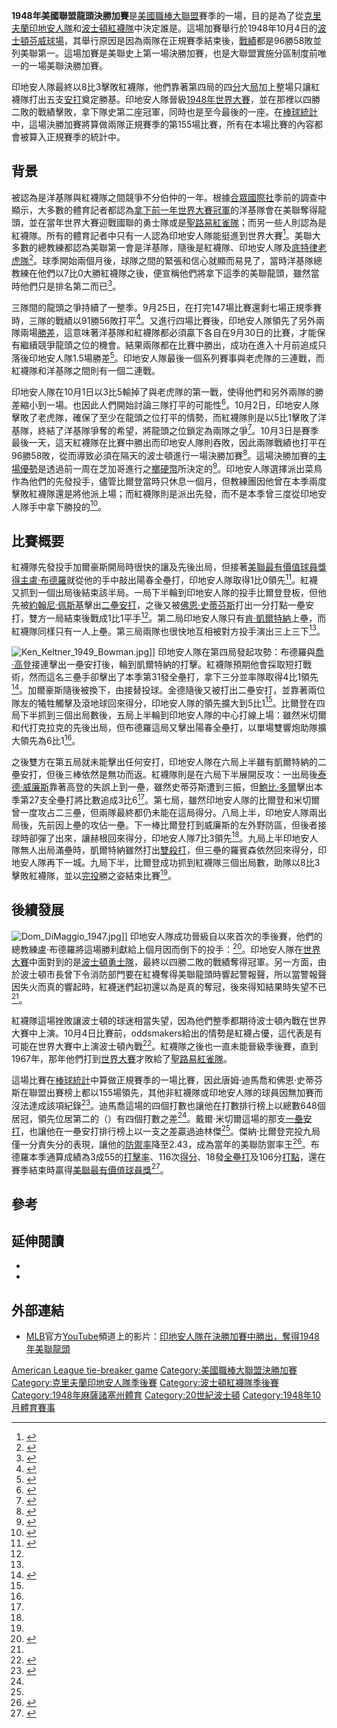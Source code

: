 {{Infobox baseball game
|year = 1948年
|game = 美國聯盟龍頭決勝加賽
|image = Fenway Park postcard.jpg
|caption = 這場比賽舉行地點：[[波士頓|波士頓]][[芬威球場|芬威球場]]
|visitor = '''{{le|1948年克里夫蘭印地安人隊球季|1948 Cleveland Indians season|克里夫蘭印地安人隊}}'''
|home = {{le|1948年波士頓紅襪隊球季|1948 Boston Red Sox season|波士頓紅襪隊}}
|date = 1948年10月4日
|venue = [[芬威球場|芬威球場]]
|city = [[麻薩諸塞州|麻薩諸塞州]][[波士頓|波士頓]]
|attendance = 33,957人
|umpires = {{unbulleted list
 |[[本壘板|主審]]：{{le|比爾·麥高恩|Bill McGowan}}
 |[[一壘|一壘審]]：{{le|比爾·薩默斯 (裁判)|Bill Summers (umpire)|比爾·薩默斯}}
 |[[二壘|二壘審]]：{{le|埃迪·羅梅爾|Eddie Rommel}}
 |[[三壘|三壘審]]：{{le|查利·貝里|Charlie Berry}}
 }}
|television       = {{le|WBZ-TV}}（紅襪轉播單位）<ref>{{cite news |url=https://www.newspapers.com/clip/60544845/television/ |title=Television |newspaper=[[The_Boston_Globe|The Boston Globe]] |page=7 |date=1948-10-04 |accessdate=2020-10-04 |via=newspapers.com |archive-date=2020-10-08 |archive-url=https://web.archive.org/web/20201008234339/https://www.newspapers.com/clip/60544845/television/ |dead-url=no }}</ref>
|tv_announcers    = 
|radio            = {{ubl
  |{{le|Mutual美國職棒大聯盟|Major League Baseball on Mutual|Mutual}}（全國）
  |{{le|WEEI (AM)|WEEI (AM)|WHDH}}（紅襪轉播單位）
  |{{le|WHK (AM)|WHK (AM)|WHK}}（印地安人轉播單位）
 }}
|radio_announcers = {{le|梅爾·艾倫|Mel Allen}}和{{le|吉姆·布里特|Jim Britt}}<ref name=radio>{{cite news |url=https://www.newspapers.com/clip/60544617/2-networks-will-broadcast-game/ |title=2 Networks Will Broadcast Game |newspaper=[[The_Boston_Globe|The Boston Globe]] |page=7 |date=1948-10-04 |accessdate=2020-10-04 |via=newspapers.com |archive-date=2020-10-09 |archive-url=https://web.archive.org/web/20201009010817/https://www.newspapers.com/clip/60544617/2-networks-will-broadcast-game/ |dead-url=no }}</ref><ref>{{cite news |url=https://www.newspapers.com/clip/60544998/radio-time-table/ |title=Radio Time Table |page=4 |newspaper=Akron Beacon Journal |date=1948-10-04 |accessdate=2020-10-04 |via=newspapers.com}}</ref>
|top1             = 1
|top2             = 0
|top3             = 0
|top4             = 4
|top5             = 1
|top6             = 0
|top7             = 0
|top8             = 1
|top9             = 1
|visitor_r        = 8
|visitor_h        = 13
|visitor_e        = 1
|bot1             = 1
|bot2             = 0
|bot3             = 0
|bot4             = 0
|bot5             = 0
|bot6             = 2
|bot7             = 0
|bot8             = 0
|bot9             = 0
|home_r           = 3
|home_h           = 5
|home_e           = 1
}}
'''1948年美國聯盟龍頭決勝加賽'''是[[美國職棒大聯盟|美國職棒大聯盟]]{{mlby|1948}}賽季的一場{{le|決勝加賽|one-game playoff}}，目的是為了從[[克里夫蘭印地安人隊|克里夫蘭印地安人隊]]和[[波士頓紅襪隊|波士頓紅襪隊]]中決定誰是{{le|美國聯盟龍頭列表|List of American League pennant winners|美聯龍頭}}。這場加賽舉行於1948年10月4日的[[波士頓|波士頓]][[芬威球場|芬威球場]]，其舉行原因是因為兩隊在正規賽季結束後，[[勝率|戰績]]都是96勝58敗並列美聯第一。這場加賽是美聯史上第一場決勝加賽，也是大聯盟實施分區制度前唯一的一場美聯決勝加賽。

印地安人隊最終以8比3擊敗紅襪隊，他們靠著第四局的四[[得分_(棒球)|分]]大[[球局|局]]加上整場只讓紅襪隊打出五支[[安打|安打]]奠定勝基。印地安人隊晉級[[1948年世界大賽|1948年世界大賽]]，並在那裡以四勝二敗的戰績擊敗{{le|波士頓勇士隊隊史|History of the Boston Braves|波士頓勇士隊}}，拿下隊史第二座冠軍，同時也是至今最後的一座。在[[棒球統計|棒球統計]]中，這場決勝加賽將算做兩隊正規賽季的第155場比賽，所有在本場比賽的內容都會被算入正規賽季的統計中。

==背景==
{{main|{{le|1948年克里夫蘭印地安人隊球季|1948 Cleveland Indians season}}|{{le|1948年波士頓紅襪隊球季|1948 Boston Red Sox season}}|{{le|1948年紐約洋基隊球季|1948 New York Yankees season}}}}

{{mlby|1948}}被認為是洋基隊與紅襪隊之間競爭不分伯仲的一年。根據[[合眾國際社|合眾國際社]]季前的調查中顯示，大多數的體育記者都認為[[1947年世界大賽|拿下前一年世界大賽冠軍]]的洋基隊會在美聯奪得龍頭，並在當年世界大賽迎戰國聯的勇士隊或是[[聖路易紅雀隊|聖路易紅雀隊]]；而另一些人則認為是紅襪隊。所有的體育記者中只有一人認為印地安人隊能挺進到世界大賽<ref>{{cite news|url=https://news.google.com/newspapers?id=1UIVAAAAIBAJ&sjid=EQgEAAAAIBAJ&pg=1486,1112928|title=Cards, Yanks Tabbed By Sports Writers|work=Eugene Register-Guard|date=1948-04-19|page=10}}</ref>。美聯大多數的總教練都認為美聯第一會是洋基隊，隨後是紅襪隊、印地安人隊及[[底特律老虎隊|底特律老虎隊]]<ref>{{cite news|title=Predictions Are In Favor Of Yanks And Cards|url=https://news.google.com/newspapers?id=wKUoAAAAIBAJ&sjid=YAYGAAAAIBAJ&pg=3034,2039947|work=The Owosso Argus-Press|date=1948-04-19|page=9}}</ref>。球季開始兩個月後，球隊之間的緊張和信心就顯而易見了，當時洋基隊總教練{{le|巴基·哈里斯|Bucky Harris}}在他們以7比0大勝紅襪隊之後，便宣稱他們將拿下這季的美聯龍頭，雖然當時他們只是排名第二而已<ref>{{cite news|url=https://news.google.com/newspapers?id=tT8xAAAAIBAJ&sjid=xzwDAAAAIBAJ&pg=6924,3154482|title=Yankees Crush Red Sox 7–0, Prompts Manager Harris to Claim Pennant|first=Joe|last=Reichler|work=Ludington Daily News|date=1948-05-30|page=6}}</ref>。

三隊間的龍頭之爭持續了一整季。9月25日，在打完147場比賽還剩七場正規季賽時，三隊的戰績以91勝56敗打平<ref>{{cite news|url=https://news.google.com/newspapers?id=JcALAAAAIBAJ&sjid=k1UDAAAAIBAJ&pg=2098,483828|title=Red Sox, Indians, Yanks Deadlocked in American|first=Ralph|last=Roden|work=Evening Independent|date=1948-09-25|page=7}}</ref>。又進行四場比賽後，印地安人隊領先了另外兩隊兩場[[勝差|勝差]]，這意味著洋基隊和紅襪隊都必須贏下各自在9月30日的比賽，才能保有繼續競爭龍頭之位的機會。結果兩隊都在比賽中勝出，成功在進入十月前追成只落後印地安人隊1.5場勝差<ref>{{cite news|url=https://news.google.com/newspapers?id=tdozAAAAIBAJ&sjid=KIgDAAAAIBAJ&pg=6525,172900|title=Yanks, Red Sox Pursue Indians in Title Chase|work=The Deseret News|date=1948-10-01|page=B3}}</ref>。印地安人隊最後一個系列賽事與老虎隊的三連戰，而紅襪隊和洋基隊之間則有一個二連戰。

{{multiple image
| footer    = 印地安人隊先發投手{{le|傑納·比爾登|Gene Bearden}}（左）和紅襪隊先發投手{{le|丹尼·加爾豪斯|Denny Galehouse}}（右﹚
| align     = right
| total_width = 300
| image1    = Gene Bearden.jpg
| image2    = Denny Galehouse Browns.jpg
}}
印地安人隊在10月1日以3比5輸掉了與老虎隊的第一戰，使得他們和另外兩隊的勝差縮小到一場。也因此人們開始討論三隊打平的可能性<ref>{{cite news|url=https://news.google.com/newspapers?id=K8ALAAAAIBAJ&sjid=k1UDAAAAIBAJ&pg=4224,1666046|title=American League Race May End in Triple Tie|work=Evening Independent|date=1948-10-02|page=7}}</ref>。10月2日，印地安人隊擊敗了老虎隊，確保了至少在龍頭之位打平的情勢，而紅襪隊則是以5比1擊敗了洋基隊，終結了洋基隊爭奪的希望，將龍頭之位鎖定為兩隊之爭<ref>{{cite news|title=BOMBERS BOW, 5–1; Red Sox End Yanks' Flag Chances When Kramer Pitches a 5-Hitter|newspaper=[[The_New_York_Times|The New York Times]]|date=1948-10-03|first=John|last=Drebinger|page=S1}}</ref>。10月3日是賽季最後一天，這天紅襪隊在比賽中勝出而印地安人隊則吞敗，因此兩隊戰績也打平在96勝58敗，從而導致必須在隔天的波士頓進行一場決勝加賽<ref>{{cite news|url=https://news.google.com/newspapers?id=1AgNAAAAIBAJ&sjid=WmoDAAAAIBAJ&pg=4554,166717|title=Redsox, Tribe Finish Tied for Lead|work=[[Pittsburgh_Post-Gazette|Pittsburgh Post-Gazette]]|date=1948-10-04|page=18}}</ref>。這場決勝加賽的[[主場優勢|主場優勢]]是透過前一周在芝加哥進行之[[擲硬幣|擲硬幣]]所決定的<ref>{{cite news |url=https://www.newspapers.com/clip/60545475/coin-flip-held/ |title=Coin Flip Held |agency=[[Associated_Press|AP]] |newspaper=The San Bernardino Sun |page=15 |date=1948-09-25 |accessdate=2020-10-04 |via=newspapers.com}}</ref>。印地安人隊選擇派出菜鳥{{le|傑納·比爾登|Gene Bearden}}作為他們的先發投手，儘管比爾登當時只休息一個月，但教練團因他曾在本季兩度擊敗紅襪隊還是將他派上場；而紅襪隊則是派出{{le|丹尼·加爾豪斯|Denny Galehouse}}先發，而不是本季曾三度從印地安人隊手中拿下勝投的{{le|梅爾·帕涅爾|Mel Parnell}}<ref>{{cite news|url=https://news.google.com/newspapers?id=IT4bAAAAIBAJ&sjid=OE0EAAAAIBAJ&pg=6123,1531260|title=Galehouse and Bearden Named Playoff Pitchers|work=The Pittsburgh Press|date=1948-10-04|page=21}}</ref>。

==比賽概要==
{{Linescore|
|Date=1948年10月4日星期一
|Time=1:15{{nbsp}}pm（[[北美東部時區|EDT]]）
|Location=[[麻薩諸塞州|麻薩諸塞州]][[波士頓|波士頓]][[芬威球場|芬威球場]]
|Road='''克里夫蘭印地安人隊'''|RoadAbr=印地安人隊
|R1=1|R2=0|R3=0|R4=4|R5=1|R6=0|R7=0|R8=1|R9=1|RR=8|RH=13|RE=1
|Home=波士頓紅襪隊|HomeAbr=紅襪隊
|H1=1|H2=0|H3=0|H4=0|H5=0|H6=2|H7=0|H8=0|H9=0|HR=3|HH=5|HE=1
|WP={{le|傑納·比爾登|Gene Bearden}}（20勝7敗）|LP={{le|丹尼·加爾豪斯|Denny Galehouse}}（8勝8敗）
|RoadHR=[[盧·布德羅|盧·布德羅]] 18（1局上，1分；5局上，1分）、[[肯·凱爾特納|肯·凱爾特納]] 31（4局上，3分）|HomeHR= [[鮑比·多爾|鮑比·多爾]] 27（6局下，2分）
| Attendance = 33,957人
| Notes = 比賽時長2小時24分鐘
| BoxURL = https://www.retrosheet.org/boxesetc/1948/B10040BOS1948.htm
}}
紅襪隊先發投手加爾豪斯開局時很快的讓{{le|戴爾·米切爾 (棒球選手)|Dale Mitchell (baseball)|戴爾·米切爾}}及{{le|阿利·克拉克|Allie Clark}}先後出局，但接著[[美國職棒大聯盟最有價值球員獎|美聯最有價值球員獎得主]][[盧·布德羅|盧·布德羅]]就從他的手中敲出陽春全壘打，印地安人隊取得1比0領先<ref name=retrosheet>{{cite web|url=http://retrosheet.org/BOS19481004|title=Game of Monday, 10/4/1948 – Cleveland at Boston (D)|publisher=Retrosheet|accessdate=2010-06-13|archive-date=2011-02-15|archive-url=https://web.archive.org/web/20110215104441/http://retrosheet.org/BOS19481004|dead-url=no}}</ref>。紅襪又抓到一個出局後結束該半局。一局下半輪到印地安人隊的投手比爾登登板，但他先被[[約翰尼·佩斯基|約翰尼·佩斯基]]擊出[[二壘安打|二壘安打]]，之後又被[[佛恩·史蒂芬斯|佛恩·史蒂芬斯]]打出一分打點一壘安打，雙方一局結束後戰成1比1平手<ref name=retrosheet/>。第二局印地安人隊只有[[肯·凱爾特納|肯·凱爾特納]]上壘，而紅襪隊同樣只有{{le|柏迪·泰貝茲|Birdie Tebbetts}}一人上壘。第三局兩隊也很快地互相被對方投手演出三上三下<ref name=retrosheet/>。

[[File:Ken_Keltner_1949_Bowman.jpg|thumb]]]]
印地安人隊在第四局發起攻勢：布德羅與[[喬·高登|喬·高登]]接連擊出一壘安打後，輪到凱爾特納的打擊。紅襪隊預期他會採取短打戰術，然而這名三壘手卻擊出了本季第31發全壘打，拿下三分並率隊取得4比1領先<ref name=bearden>{{cite news|url=https://news.google.com/newspapers?id=_i8aAAAAIBAJ&sjid=-CQEAAAAIBAJ&pg=3922,3384968|title=Bearden, Boudreau, Keltner Share Honors as Indians Win|work=The Milwaukee Journal|date=1948-10-05|page=8|accessdate=2021-01-25|archive-date=2016-05-04|archive-url=https://web.archive.org/web/20160504092811/https://news.google.com/newspapers?id=_i8aAAAAIBAJ&sjid=-CQEAAAAIBAJ&pg=3922,3384968|dead-url=no}}</ref>。加爾豪斯隨後被換下，由{{le|艾利斯·金德|Ellis Kinder}}接替投球。金德隨後又被{{le|賴瑞·多比|Larry Doby}}打出二壘安打，並靠著兩位隊友的犧牲觸擊及滾地球回來得分，印地安人隊的領先擴大到5比1<ref name=retrosheet/>。比爾登在四局下半抓到三個出局數後，五局上半輪到印地安人隊的中心打線上場：雖然米切爾和代打克拉克的{{le|艾迪·羅賓森 (棒球選手)|Eddie Robinson (baseball)|艾迪·羅賓森}}先後出局，但布德羅這局又擊出陽春全壘打，以單場雙響炮助隊擴大領先為6比1<ref name=retrosheet/>。

之後雙方在第五局就未能擊出任何安打，印地安人隊在六局上半雖有凱爾特納的二壘安打，但後三棒依然是無功而返。紅襪隊則是在六局下半展開反攻：一出局後[[泰德·威廉斯|泰德·威廉斯]]靠著高登的失誤上到一壘，雖然史蒂芬斯遭到三振，但[[鮑比·多爾|鮑比·多爾]]擊出本季第27支全壘打將比數追成3比6<ref name=bearden/>。第七局，雖然印地安人隊的比爾登和米切爾曾一度攻占二三壘，但兩隊最終都仍未能在這局得分。八局上半，印地安人隊兩出局後，先前因{{le|故意四壞保送|Intentional base on balls|故意保送}}上壘的{{le|吉姆·赫根|Jim Hegan}}攻佔一壘。下一棒比爾登打到威廉斯的左外野防區，但後者接球時卻彈了出來，讓赫根回來得分，印地安人隊7比3領先<ref name=bearden/>。九局上半印地安人隊無人出局滿壘時，凱爾特納雖然打出[[雙殺打|雙殺打]]，但三壘的羅賓森依然回來得分，印地安人隊再下一城。九局下半，比爾登成功抓到紅襪隊三個出局數，助隊以8比3擊敗紅襪隊，並以[[完投|完投]]勝之姿結束比賽<ref name=retrosheet/>。

==後續發展==
[[File:Dom_DiMaggio_1947.jpg|thumb]]]]
印地安人隊成功晉級自{{wsy|1920}}以來首次的季後賽，他們的總教練盧·布德羅將這場勝利獻給上個月因{{le|大腦出血|cerebral hemorrhage}}而倒下的投手：{{le|唐·布萊克 (棒球選手)|Don Black (baseball)|唐·布萊克}}<ref name=black>{{cite news|url=https://news.google.com/newspapers?id=_i8aAAAAIBAJ&sjid=-CQEAAAAIBAJ&pg=3922,3384968|title=Manager Boudreau Proposes A Toast: 'To Don Black'|work=The Milwaukee Journal|date=1948-10-05|page=8|accessdate=2021-01-25|archive-date=2016-05-04|archive-url=https://web.archive.org/web/20160504092811/https://news.google.com/newspapers?id=_i8aAAAAIBAJ&sjid=-CQEAAAAIBAJ&pg=3922,3384968|dead-url=no}}</ref>。印地安人隊在[[1948年世界大賽|世界大賽]]中面對到的是[[波士頓勇士隊|波士頓勇士隊]]，最終以四勝二敗的戰績奪得冠軍。另一方面，由於波士頓市長{{le|詹姆斯·邁克爾·柯利|James Michael Curley}}曾下令消防部門要在紅襪奪得美聯龍頭時響起警報聲，所以當警報聲因{{le|波士頓海軍造船廠|Boston Navy Yard}}失火而真的響起時，紅襪迷們起初還以為是真的奪冠，後來得知結果時失望不已<ref name=black/>。

紅襪隊這場挫敗讓波士頓的球迷相當失望，因為他們整季都期待波士頓內戰在世界大賽中上演。10月4日比賽前，oddsmakers給出的情勢是紅襪占優，這代表是有可能在世界大賽中上演波士頓內戰<ref>{{cite news|url=https://news.google.com/newspapers?id=LMALAAAAIBAJ&sjid=k1UDAAAAIBAJ&pg=3361,1912831|title=Sox Favorites To Make It All-Boston Series|first=Jack|last=Hand|work=Evening Independent|page=12|date=1948-10-04}}</ref>。紅襪隊之後也一直未能晉級季後賽，直到1967年，那年他們打到[[1967年世界大賽|世界大賽]]才敗給了[[聖路易紅雀隊|聖路易紅雀隊]]。

這場比賽在[[棒球統計|棒球統計]]中算做正規賽季的一場比賽，因此唐姆·迪馬喬和佛恩·史蒂芬斯在聯盟出賽榜上都以155場領先，其他非紅襪隊或印地安人隊的球員因無加賽而沒法達成該項紀錄<ref name=br>{{cite web|url=https://www.baseball-reference.com/leagues/AL/1948-batting-leaders.shtml|title=1948 American League Batting Leaders|work=Baseball-Reference.com|accessdate=2010-06-13|archive-date=2020-10-24|archive-url=https://web.archive.org/web/20201024131227/https://www.baseball-reference.com/leagues/AL/1948-batting-leaders.shtml|dead-url=no}}</ref>。迪馬喬這場的四個打數也讓他在打數排行榜上以總數648個居冠，領先位居第二的{{le|鮑伯·迪林傑|Bob Dillinger}}（{{le|聖路易棕人隊|St. Louis Browns}}）有四個打數之差<ref name=br/>。戴爾·米切爾這場的那支[[一壘安打|一壘安打]]，也讓他在一壘安打排行榜上以一支之差贏過迪林傑<ref name=br/>。傑納·比爾登完投九局僅一分責失分的表現，讓他的[[防禦率|防禦率]]降至2.43，成為當年的美聯防禦率王<ref>{{cite web|url=https://www.baseball-reference.com/leagues/AL/1948-pitching-leaders.shtml|title=1948 American League Pitching Leaders|work=Baseball-Reference.com|accessdate=2010-06-13|archive-date=2020-12-24|archive-url=https://web.archive.org/web/20201224214306/https://www.baseball-reference.com/leagues/AL/1948-pitching-leaders.shtml|dead-url=no}}</ref>。布德羅本季通算成績為3成55的[[打擊率|打擊率]]、116次[[得分_(棒球)|得分]]、18發[[全壘打|全壘打]]及106分[[打點|打點]]，還在賽季結束時贏得[[美國職棒大聯盟最有價值球員獎|美聯最有價值球員獎]]<ref>{{cite web|url=https://www.baseball-reference.com/players/b/boudrlo01.shtml|title=Lou Boudreau Statistics and History|work=Baseball-Reference.com|accessdate=2010-06-13|archive-date=2021-01-26|archive-url=https://web.archive.org/web/20210126080504/https://www.baseball-reference.com/players/b/boudrlo01.shtml|dead-url=no}}</ref>。

==參考==
{{reflist|30em}}

==延伸閱讀==
*{{cite web |url=https://sabr.org/gamesproj/game/october-4-1948-rookie-bearden-wins-20th-boudreau-homers-twice-as-indians-win-pennant-in-al-tiebreaker/ |title=October 4, 1948: Rookie Bearden wins 20th, Boudreau homers twice as Indians win pennant in AL tiebreaker |first=Joseph |last=Wancho |website=[[Society_for_American_Baseball_Research|SABR]] |accessdate=2020-10-04 |archive-date=2020-11-29 |archive-url=https://web.archive.org/web/20201129170005/https://sabr.org/gamesproj/game/october-4-1948-rookie-bearden-wins-20th-boudreau-homers-twice-as-indians-win-pennant-in-al-tiebreaker/ |dead-url=no }}
*{{cite web |title=Cleveland Indians at Boston Red Sox Box Score, October 4, 1948 |url=https://www.baseball-reference.com/boxes/BOS/BOS194810040.shtml |website=[[Baseball-Reference.com|Baseball-Reference.com]] |accessdate=2021-01-25 |archive-date=2020-12-18 |archive-url=https://web.archive.org/web/20201218063105/https://www.baseball-reference.com/boxes/BOS/BOS194810040.shtml |dead-url=no }}

==外部連結==
*[[MLB|MLB]]官方[[YouTube|YouTube]]頻道上的影片：[https://www.youtube.com/watch?v=qqmalKfs5Fk 印地安人隊在決勝加賽中勝出，奪得1948年美聯龍頭]{{Wayback|url=https://www.youtube.com/watch?v=qqmalKfs5Fk |date=20201106183153 }} 

{{波士頓紅襪隊}}
{{1948年美國職棒大聯盟各隊球季}}
{{美國職棒大聯盟決勝加賽}}

[[Category:1948年美國職棒大聯盟賽季|American League tie-breaker game]]
[[Category:美國職棒大聯盟決勝加賽|Category:美國職棒大聯盟決勝加賽]]
[[Category:克里夫蘭印地安人隊季後賽|Category:克里夫蘭印地安人隊季後賽]]
[[Category:波士頓紅襪隊季後賽|Category:波士頓紅襪隊季後賽]]
[[Category:1948年麻薩諸塞州體育|Category:1948年麻薩諸塞州體育]]
[[Category:20世紀波士頓|Category:20世紀波士頓]]
[[Category:1948年10月體育賽事|Category:1948年10月體育賽事]]